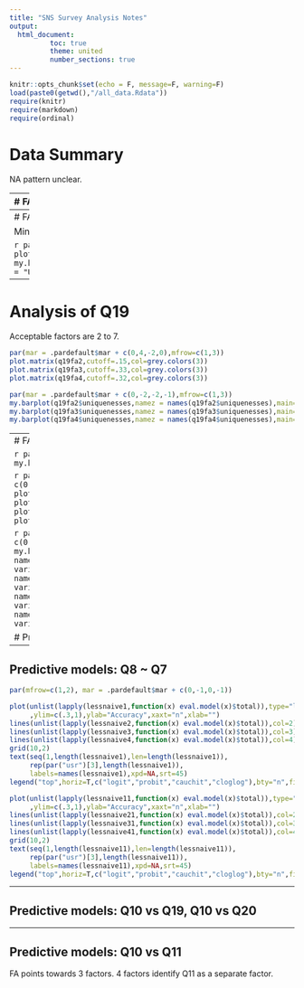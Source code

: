 ```yaml
---
title: "SNS Survey Analysis Notes"
output: 
  html_document:
          toc: true
          theme: united
          number_sections: true
---
```


```r
knitr::opts_chunk$set(echo = F, message=F, warning=F)
load(paste0(getwd(),"/all_data.Rdata"))
require(knitr)
require(markdown)
require(ordinal)
```



# Data Summary

NA pattern unclear.

----
# FA Q8

3, 4 and 5 factors are acceptable. Shown are only 3 and 4 factors, as 5 appear too many for 9 variables.

```r
par(mfrow=c(1,2), mar = .pardefault$mar + c(0,2,0,2))
plot.matrix(q8fa3, cutoff=.4,col = grey.colors(2))
plot.matrix(q8fa4, cutoff=.4,col = grey.colors(2))
```

* Factor1 (Games): playgamesfriends, plagamesstranger, playgamesalone
* Factor2 (Spare time): killtime, browsenoreason, beentertained

Downloadmusic appears to be unrelated to the above identified latent variables.



```r
par(mfrow=c(1,2), mar = .pardefault$mar - c(0,2,0,2))
my.barplot(q8fa3$uniquenesses,namez = names(q8fa3$uniquenesses),main="Unique variance")
my.barplot(q8fa4$uniquenesses,namez = names(q8fa4$uniquenesses),main="Unique variance")

```



----
# FA Q10

Minimum 3 factors required. 4 factors are too many.

```r
par(mar = .pardefault$mar + c(-2,4,-3,-2), mfrow=c(2,1))
plot.matrix(q10fa,cutoff=.33,col=grey.colors(2))
my.barplot(q10fa$uniquenesses,namez=names(q10fa$uniquenesses),main = "Unique variance")
```

----
# Analysis of Q19
Acceptable factors are 2 to 7.

```r
par(mar = .pardefault$mar + c(0,4,-2,0),mfrow=c(1,3))
plot.matrix(q19fa2,cutoff=.15,col=grey.colors(3))
plot.matrix(q19fa3,cutoff=.33,col=grey.colors(3))
plot.matrix(q19fa4,cutoff=.32,col=grey.colors(3))
```

```r
par(mar = .pardefault$mar + c(0,-2,-2,-1),mfrow=c(1,3))
my.barplot(q19fa2$uniquenesses,namez = names(q19fa2$uniquenesses),main="Unique variance")
my.barplot(q19fa3$uniquenesses,namez = names(q19fa3$uniquenesses),main="Unique variance")
my.barplot(q19fa4$uniquenesses,namez = names(q19fa4$uniquenesses),main="Unique variance")
```

----
# FA Q20

```r
par(mar = .pardefault$mar + c(2,0,0,8))
my.barplot.old(q20)
```


```r
par(mar = .pardefault$mar + c(0,4,-2,0),mfrow=c(2,2))
plot.matrix(q20fa2,cutoff=.15,col=grey.colors(3))
plot.matrix(q20fa3,cutoff=.15,col=grey.colors(3))
plot.matrix(q20fa4,cutoff=.15,col=grey.colors(3))
plot.matrix(q20fa5,cutoff=.15,col=grey.colors(3))
```

```r
par(mar = .pardefault$mar + c(0,-2,-2,-1),mfrow=c(2,2))
my.barplot(q20fa2$uniquenesses,namez = names(q20fa2$uniquenesses),main="Unique variance")
my.barplot(q20fa3$uniquenesses,namez = names(q20fa3$uniquenesses),main="Unique variance")
my.barplot(q20fa4$uniquenesses,namez = names(q20fa4$uniquenesses),main="Unique variance")
my.barplot(q20fa5$uniquenesses,namez = names(q20fa5$uniquenesses),main="Unique variance")
```


# Predictive models



----

## Predictive models: Q8 ~ Q7

```r
par(mfrow=c(1,2), mar = .pardefault$mar + c(0,-1,0,-1))

plot(unlist(lapply(lessnaive1,function(x) eval.model(x)$total)),type="l",col=1
     ,ylim=c(.3,1),ylab="Accuracy",xaxt="n",xlab="")
lines(unlist(lapply(lessnaive2,function(x) eval.model(x)$total)),col=2)
lines(unlist(lapply(lessnaive3,function(x) eval.model(x)$total)),col=3)
lines(unlist(lapply(lessnaive4,function(x) eval.model(x)$total)),col=4)
grid(10,2)
text(seq(1,length(lessnaive1),len=length(lessnaive1)),
     rep(par("usr")[3],length(lessnaive1)),
     labels=names(lessnaive1),xpd=NA,srt=45)
legend("top",horiz=T,c("logit","probit","cauchit","cloglog"),bty="n",fill=1:4,xpd=NA)

plot(unlist(lapply(lessnaive11,function(x) eval.model(x)$total)),type="l",col=1
     ,ylim=c(.3,1),ylab="Accuracy",xaxt="n",xlab="")
lines(unlist(lapply(lessnaive21,function(x) eval.model(x)$total)),col=2)
lines(unlist(lapply(lessnaive31,function(x) eval.model(x)$total)),col=3)
lines(unlist(lapply(lessnaive41,function(x) eval.model(x)$total)),col=4)
grid(10,2)
text(seq(1,length(lessnaive11),len=length(lessnaive11)),
     rep(par("usr")[3],length(lessnaive11)),
     labels=names(lessnaive11),xpd=NA,srt=45)
legend("top",horiz=T,c("logit","probit","cauchit","cloglog"),bty="n",fill=1:4,xpd=NA)
```

----

## Predictive models: Q10 vs Q19, Q10 vs Q20

----

## Predictive models: Q10 vs Q11
FA points towards 3 factors. 4 factors identify Q11 as a separate factor.

